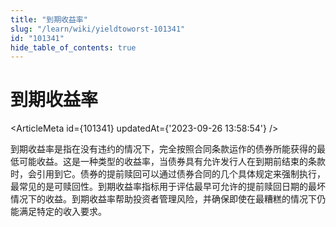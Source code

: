 ```yaml
---
title: "到期收益率"
slug: "/learn/wiki/yieldtoworst-101341"
id: "101341"
hide_table_of_contents: true
---
```



# 到期收益率

<ArticleMeta id={101341} updatedAt={'2023-09-26 13:58:54'} />
<div className='border-solid border-b border-t-0 my-4 border-[var(--ifm-color-gray-300)]' />

到期收益率是指在没有违约的情况下，完全按照合同条款运作的债券所能获得的最低可能收益。这是一种类型的收益率，当债券具有允许发行人在到期前结束的条款时，会引用到它。债券的提前赎回可以通过债券合同的几个具体规定来强制执行，最常见的是可赎回性。到期收益率指标用于评估最早可允许的提前赎回日期的最坏情况下的收益。到期收益率帮助投资者管理风险，并确保即使在最糟糕的情况下仍能满足特定的收入要求。
